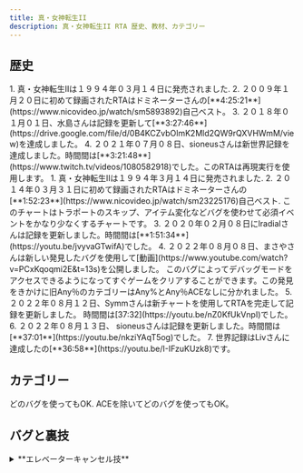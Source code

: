 ```yaml
---
title: 真・女神転生II
description: 真・女神転生II RTA 歴史、教材、カテゴリー
---
```



<DocsHero 
    content="真・女神転生IIは真・女神転生シリーズの第二ゲームです。バグだらけゲームとされています。"
    srcUrl={cover}
    alt="Shin Megami Tensei II Cover"
/>

<LinkCard title="ランキング" href="https://www.speedrun.com/ja-JP/smt2" description="投稿されたRTA動画を観るようにSpeedrun.comへ"/>

## 歴史

<Tabs>
<TabItem label="NMG - SFC版">
<Steps>
1. 真・女神転生IIは１９９４年０３月１４日に発売されました.
2. ２００９年１月２０日に初めて録画されたRTAはドミネーターさんの[**4:25:21**](https://www.nicovideo.jp/watch/sm5893892)自己ベスト。
3. ２０１８年０１月０１日、水島さんは記録を更新して[**3:27:46**](https://drive.google.com/file/d/0B4KCZvbOlmK2Mld2QW9rQXVHWmM/view)を達成しました。
4. ２０２１年０７月０８日、sioneusさんは新世界記録を達成しました。時間間は[**3:21:48**](https://www.twitch.tv/videos/1080582918)でした。このRTAは再現実行を使用します。
</Steps>
</TabItem>

<TabItem label="Any% - SFC版">
<Steps>
1. 真・女神転生IIは１９９４年３月１４日に発売されました.
2. ２０１４年０３月３１日に初めて録画されたRTAはドミネーターさんの[**1:52:23**](https://www.nicovideo.jp/watch/sm23225176)自己ベスト. このチャートはトラポートのスキップ、アイテム変化などバグを使わせて必須イベントをかなり少なくするチャートです。
3. ２０２０年０２月０８日にlradialさんは記録を更新しました。時間間は[**1:51:34**](https://youtu.be/jvyvaGTwifA)でした。
4. ２０２２年０８月０８日、まさやさんは新しい発見したバグを使用して[動画](https://www.youtube.com/watch?v=PCxKqoqmi2E&t=13s)を公開しました。 このバグによってデバッグモードをアクセスできるようになってすぐゲームをクリアすることができます。この発見をきかけに旧Any％のカテゴリーはAny%とAny％ACEなしに分かれました。 
5. ２０２２年０８月１２日、Symmさんは新チャートを使用してRTAを完走して記録を更新しました。 時間間は[37:32](https://youtu.be/nZ0KfUkVnpI)でした。
6. ２０２２年０８月１３日、 sioneusさんは記録を更新しました。時間間は[**37:01**](https://youtu.be/nkziYAqT5og)でした。
7. 世界記録はLivさんに達成したの[**36:58**](https://youtu.be/I-IFzuKUzk8)です。
</Steps>
</TabItem>
</Tabs>

## カテゴリー
<CardGrid>
    <Card title="Any%">どのバグを使ってもOK.</Card>
    <Card title="Any%, ACEなし">ACEを除いてどのバグを使ってもOK。</Card>
    <Card title="NMG"></Card>
    <Card title="全ボス"></Card>
</CardGrid>

## バグと裏技
<Tabs>
    <TabItem label="SFC版">
        <details>
        <summary>**エレベーターキャンセル技**</summary>

        普通、エレベーターに乗ったときは行きたい階にカーソルを合わせてAボタンを押すが、このとき、カーソルを合わせてBボタンを押すと、エレベーターのアクションをキャンセルして、目的の階に着くことができる。
        １.１版（VC版、スイッチ版など）に実行されません。
        </details>

        <details>
        <summary>**アイテム増殖技**</summary>

        詳しく説明は[こちら](https://w.atwiki.jp/shinmegamitensei2/pages/372.html#id_bffa6312)。
        この裏技はAny％とAny％ACEなしで使われます。
        </details>

        <details>
        <summary>**アイテム変化技**</summary>


        詳しく説明は[こちら](https://w.atwiki.jp/shinmegamitensei2/pages/372.html#id_fce01309)。
        この裏技はAny％とAny％ACEなしで使われます。
        </details>

        <details>
        <summary>**トラエストバグ**</summary>

        真2には「特定の場所＆条件でトラエストを使用すると一歩後ろに移動＆反転する」という仕様がある。
        詳しく説明は[こちら](http://199x10xx.web.fc2.com/llsm2_kouryaku/page16.html)
       </details>
    </TabItem>
    <TabItem label="GBA版">
        <details>
        <summary>**カジノのコイン増加**</summary>

        この裏技は旧六本木しか実行されません。
        カジノでコイン10枚程度と交換する。
        バカラでBANKERに1枚賭けて、一度勝つまで続ける。（勝つと、所持コインがy.xxと小数点になる）
        y枚のコインを全てTIEに賭けて負ける。（所持コインが0.xxになる）
        余った0.xxのコインを賭けようとすると、所持コインがバグった枚数になる。
        そのまま一回ゲームをしてから終了すると、バグった枚数（90万や4300万など）のコインを入手できる。

        *@atwikiから書き写されました*
        </details>

        <details>
        <summary>**イベント扉を回避**</summary>

        イベント扉（金剛神界など）の方向を向かないで、【B】ボタンを押したまま移動する。
        イベント扉の前で戦闘になった際、そのまま戦闘する。
        戦闘終了後、イベント扉の方向を向いていると、そのまま通行できる。

        *@atwikiから書き写されました*
        </details>
    </TabItem>
</Tabs>

## チャート
- [LAW ENDチャート](https://mizusima40.seesaa.net/category/24028314-1.html) - 水島さん

## 他の素材
- [atwiki SFC版](https://w.atwiki.jp/shinmegamitensei2/pages/8.html)
- [atwiki PS1版](https://w.atwiki.jp/shinmegamitensei2/pages/422.html)
- [atwiki GBA版](https://w.atwiki.jp/shinmegamitensei2/pages/378.html)

## TASの動画
- [真・女神転生II 35:33](https://www.youtube.com/watch?v=Pi9C7Ej_1zw)

